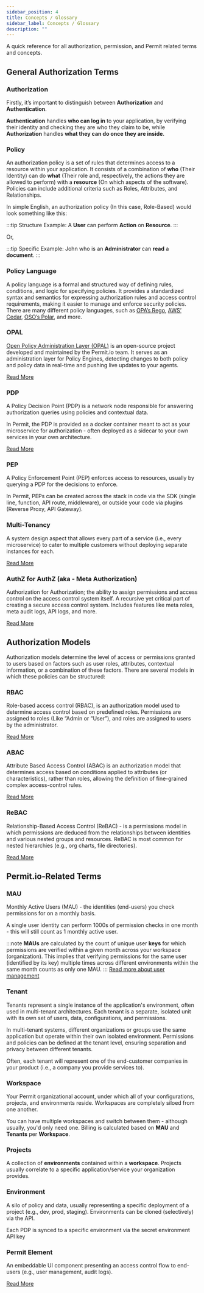```yaml
---
sidebar_position: 4
title: Concepts / Glossary
sidebar_label: Concepts / Glossary
description: ""
---
```


A quick reference for all authorization, permission, and Permit related terms and concepts.

## General Authorization Terms

### Authorization

Firstly, it’s important to distinguish between **Authorization** and **Authentication**.

**Authentication** handles **who can log in** to your application,
by verifying their identity and checking they are who they claim to be,
while **Authorization** handles **what they can do once they are inside**.

### Policy

An authorization policy is a set of rules that determines access to a resource within your application.
It consists of a combination of **who** (Their Identity) can do **what** (Their role and, respectively, the actions
they are allowed to perform) with a **resource** (On which aspects of the software).
Policies can include additional criteria such as Roles, Attributes, and Relationships.

In simple English, an authorization policy (In this case, Role-Based) would look something like this:

:::tip Structure Example:
A **User** can perform **Action** on **Resource**.
:::

Or,

:::tip Specific Example:
John who is an **Administrator** can **read** a **document**.
:::

### Policy Language

A policy language is a formal and structured way of defining rules, conditions, and logic for specifying policies.
It provides a standardized syntax and semantics for expressing authorization rules and access control requirements,
making it easier to manage and enforce security policies. There are many different policy languages,
such as [OPA’s Rego](https://www.openpolicyagent.org/docs/latest/policy-language/),
[AWS’ Cedar](https://www.cedarpolicy.com/en), [OSO’s Polar](https://docs.osohq.com/learn/polar-foundations.html), and more.

### OPAL

[Open Policy Administration Layer (OPAL)](https://github.com/permitio/opal) is an open-source project developed and maintained
by the Permit.io team. It serves as an administration layer for Policy Engines, detecting changes to both policy and policy data
in real-time and pushing live updates to your agents.

[Read More](/overview/how-does-it-work#opal)

### PDP

A Policy Decision Point (PDP) is a network node responsible for answering authorization queries using policies and contextual data.

In Permit, the PDP is provided as a docker container meant to act as your microservice for authorization -
often deployed as a sidecar to your own services in your own architecture.

[Read More](/overview/how-does-it-work#the-policy-decision-point-pdp)

### PEP

A Policy Enforcement Point (PEP) enforces access to resources, usually by querying a PDP for the decisions to enforce.

In Permit, PEPs can be created across the stack in code via the SDK (single line, function, API route, middleware),
or outside your code via plugins (Reverse Proxy, API Gateway).

### Multi-Tenancy

A system design aspect that allows every part of a service (i.e., every microservice) to cater to multiple customers
without deploying separate instances for each.

[Read More](/concepts/multitenancy)

### AuthZ for AuthZ (aka - Meta Authorization)

Authorization for Authorization; the ability to assign permissions and access control on the access control system itself.
A recursive yet critical part of creating a secure access control system. Includes features like meta roles, meta audit logs,
API logs, and more.

[Read More](https://devops.com/watching-the-watchers-solving-the-problem-of-meta-permissions/)

## Authorization Models

Authorization models determine the level of access or permissions granted to users based on factors such as user roles,
attributes, contextual information, or a combination of these factors.
There are several models in which these policies can be structured:

### RBAC

Role-based access control (RBAC), is an authorization model used to determine access control based on predefined roles.
Permissions are assigned to roles (Like “Admin or “User”), and roles are assigned to users by the administrator.

[Read More](https://www.permit.io/blog/rbac-with-permit)

### ABAC

Attribute Based Access Control (ABAC) is an authorization model that determines access based on conditions applied to attributes
(or characteristics), rather than roles, allowing the definition of fine-grained complex access-control rules.

[Read More](https://www.permit.io/blog/what-is-abac)

### ReBAC

Relationship-Based Access Control (ReBAC) - is a permissions model in which permissions are deduced from the relationships
between identities and various nested groups and resources. ReBAC is most common for nested hierarchies (e.g., org charts, file directories).

[Read More](https://www.permit.io/blog/what-is-rebac)

## Permit.io-Related Terms

### MAU

Monthly Active Users (MAU) - the identities (end-users) you check permissions for on a monthly basis.

A single user identity can perform 1000s of permission checks in one month - this will still count as 1 monthly active user.

:::note
**MAUs** are calculated by the count of unique user **keys** for which permissions are verified within a given month across your workspace (organization).
This implies that verifying permissions for the same user (identified by its key) multiple times across different environments within the same month counts as only one MAU.
:::
[Read more about user management](/how-to/build-policies/policy-basics#users)

### Tenant

Tenants represent a single instance of the application's environment, often used in multi-tenant architectures.
Each tenant is a separate, isolated unit with its own set of users, data, configurations, and permissions.

In multi-tenant systems, different organizations or groups use the same application but operate within their own isolated environment.
Permissions and policies can be defined at the tenant level, ensuring separation and privacy between different tenants.

Often, each tenant will represent one of the end-customer companies in your product (i.e., a company you provide services to).

### Workspace

Your Permit organizational account, under which all of your configurations, projects, and environments reside.
Workspaces are completely siloed from one another.

You can have multiple workspaces and switch between them - although usually, you'd only need one.
Billing is calculated based on **MAU** and **Tenants** per **Workspace**.

### Projects

A collection of **environments** contained within a **workspace**. Projects usually correlate to a specific
application/service your organization provides.

### Environment

A silo of policy and data, usually representing a specific deployment of a project (e.g., dev, prod, staging).
Environments can be cloned (selectively) via the API.

Each PDP is synced to a specific environment via the secret environment API key

### Permit Element

An embeddable UI component presenting an access control flow to end-users (e.g., user management, audit logs).

[Read More](/embeddable-uis/overview)
